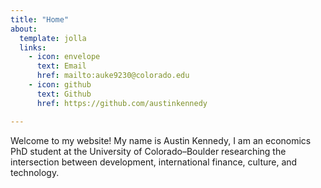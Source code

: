 ```yaml
---
title: "Home"
about:
  template: jolla
  links: 
    - icon: envelope
      text: Email
      href: mailto:auke9230@colorado.edu
    - icon: github
      text: Github
      href: https://github.com/austinkennedy

---
```


Welcome to my website! My name is Austin Kennedy, I am an economics PhD student at the University of Colorado--Boulder researching the intersection between development, international finance, culture, and technology.